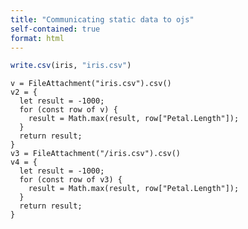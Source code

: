 ```yaml
---
title: "Communicating static data to ojs"
self-contained: true
format: html
---
```


```r
write.csv(iris, "iris.csv")
```

```ojs
v = FileAttachment("iris.csv").csv()
v2 = {
  let result = -1000;
  for (const row of v) {
    result = Math.max(result, row["Petal.Length"]);
  }
  return result;
}
v3 = FileAttachment("/iris.csv").csv()
v4 = {
  let result = -1000;
  for (const row of v3) {
    result = Math.max(result, row["Petal.Length"]);
  }
  return result;
}
```

